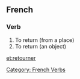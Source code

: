 ==French==
===Verb===
# To return (from a place)
# To return (an object)
[[et:retourner]]


[[Category: French Verbs]]